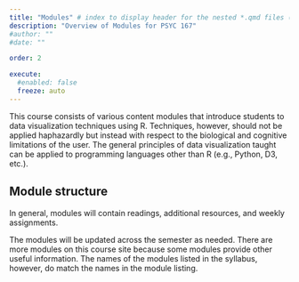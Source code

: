 ```yaml
---
title: "Modules" # index to display header for the nested *.qmd files (even if in subdirectory); displays directory name otherwise
description: "Overview of Modules for PSYC 167"
#author: ""
#date: ""

order: 2

execute:
  #enabled: false
  freeze: auto
---
```


This course consists of various content modules that introduce students to data visualization techniques using R. Techniques, however, should not be applied haphazardly but instead with respect to the biological and cognitive limitations of the user. The general principles of data visualization taught can be applied to programming languages other than R (e.g., Python, D3, etc.).

## Module structure

In general, modules will contain readings, additional resources, and weekly assignments.

The modules will be updated across the semester as needed. There are more modules on this course site because some modules provide other useful information. The names of the modules listed in the syllabus, however, do match the names in the module listing.  


